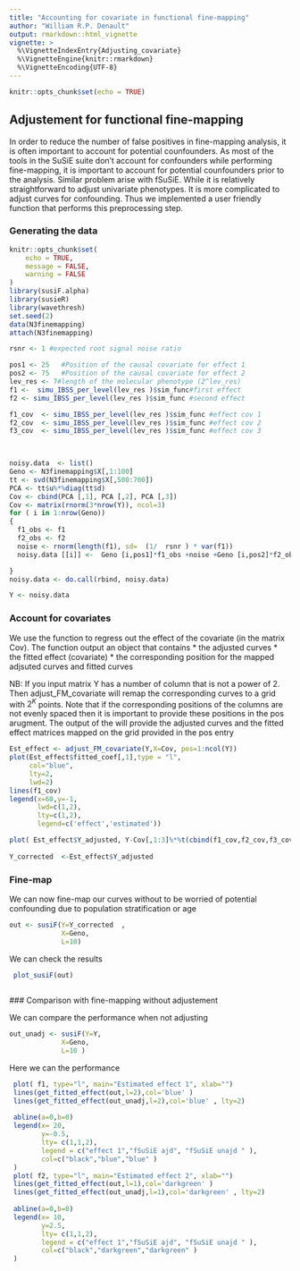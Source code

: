```yaml
---
title: "Accounting for covariate in functional fine-mapping"
author: "William R.P. Denault"
output: rmarkdown::html_vignette
vignette: >
  %\VignetteIndexEntry{Adjusting_covariate}
  %\VignetteEngine{knitr::rmarkdown}
  %\VignetteEncoding{UTF-8}
---
```


```r
knitr::opts_chunk$set(echo = TRUE)
```

## Adjustement for functional fine-mapping

In order to reduce the number of false positives in fine-mapping analysis, it is often 
important to account for potential counfounders. As most of the tools in the SuSiE suite
don't account for confounders while performing fine-mapping, it is important to  account for potential counfounders prior to the analysis. Similar problem arise with fSuSiE. While it is relatively straightforward to adjust univariate phenotypes. It is more complicated to adjust curves for confounding. Thus we implemented a user friendly function that performs this preprocessing step.


### Generating the data
```r
knitr::opts_chunk$set(
	echo = TRUE,
	message = FALSE,
	warning = FALSE
)
library(susiF.alpha)
library(susieR)
library(wavethresh)
set.seed(2)
data(N3finemapping)
attach(N3finemapping)

rsnr <- 1 #expected root signal noise ratio

pos1 <- 25   #Position of the causal covariate for effect 1
pos2 <- 75   #Position of the causal covariate for effect 2
lev_res <- 7#length of the molecular phenotype (2^lev_res)
f1 <-  simu_IBSS_per_level(lev_res )$sim_func#first effect
f2 <- simu_IBSS_per_level(lev_res )$sim_func #second effect

f1_cov  <- simu_IBSS_per_level(lev_res )$sim_func #effect cov 1
f2_cov  <- simu_IBSS_per_level(lev_res )$sim_func #effect cov 2
f3_cov  <- simu_IBSS_per_level(lev_res )$sim_func #effect cov 3

 
```




```r

noisy.data  <- list()
Geno <- N3finemapping$X[,1:100]
tt <- svd(N3finemapping$X[,500:700])
PCA <- tt$u%*%diag(tt$d)
Cov <- cbind(PCA [,1], PCA [,2], PCA [,3]) 
Cov <- matrix(rnorm(3*nrow(Y)), ncol=3)
for ( i in 1:nrow(Geno))
{
  f1_obs <- f1
  f2_obs <- f2
  noise <- rnorm(length(f1), sd=  (1/  rsnr ) * var(f1))
  noisy.data [[i]] <-  Geno [i,pos1]*f1_obs +noise +Geno [i,pos2]*f2_obs + Cov [i,1]*f1_cov  + Cov  [i,2]*f2_cov + Cov  [i,3]*f3_cov

}
noisy.data <- do.call(rbind, noisy.data)

Y <- noisy.data

```


###  Account for covariates

We use the function \textit{adjust_FM_covariate} to regress out the effect of the covariate (in the matrix Cov). The function output an object that contains 
* the adjusted curves
* the fitted effect (covariate)
* the corresponding position for the mapped adjsuted curves and fitted curves

NB: If you input matrix Y has a number of column that is not a power of 2. Then adjust_FM_covariate will remap the corresponding curves to a grid with $2^K$ points. Note that if the corresponding positions of the columns are not evenly spaced then it is important to provide these positions in the pos arugment. The output of the will provide the   adjusted curves and the fitted effect matrices mapped on the grid provided in the pos entry


```r

Est_effect <- adjust_FM_covariate(Y,X=Cov, pos=1:ncol(Y))
plot(Est_effect$fitted_coef[,1],type = "l",
     col="blue",
     lty=2,
     lwd=2)
lines(f1_cov)
legend(x=60,y=-1,
       lwd=c(1,2),
       lty=c(1,2),
       legend=c('effect','estimated'))

plot( Est_effect$Y_adjusted, Y-Cov[,1:3]%*%t(cbind(f1_cov,f2_cov,f3_cov)))
 
Y_corrected  <-Est_effect$Y_adjusted
```


### Fine-map
We can now fine-map our curves without to be worried of potential confounding due to population stratification or age

```r
out <- susiF(Y=Y_corrected  ,
             X=Geno,
             L=10)
```

We can check the results

 
```r
 
 plot_susiF(out)
 

```
 
 
  ### Comparison with fine-mapping without adjustement

We can compare the performance when not adjusting


```r
out_unadj <- susiF(Y=Y,
             X=Geno,
             L=10 )
```

Here we can the performance 



```r
 
 plot( f1, type="l", main="Estimated effect 1", xlab="")
 lines(get_fitted_effect(out,l=2),col='blue' )
 lines(get_fitted_effect(out_unadj,l=2),col='blue' , lty=2)
 
 abline(a=0,b=0)
 legend(x= 20,
        y=-0.5,
        lty= c(1,1,2),
        legend = c("effect 1","fSuSiE ajd", "fSuSiE unajd " ),
        col=c("black","blue","blue" )
 )
 plot( f2, type="l", main="Estimated effect 2", xlab="")
 lines(get_fitted_effect(out,l=1),col='darkgreen' )
 lines(get_fitted_effect(out_unadj,l=1),col='darkgreen' , lty=2)
 
 abline(a=0,b=0)
 legend(x= 10,
        y=2.5,
        lty= c(1,1,2),
        legend = c("effect 1","fSuSiE ajd", "fSuSiE unajd " ),
        col=c("black","darkgreen","darkgreen" )
 )
  
```
